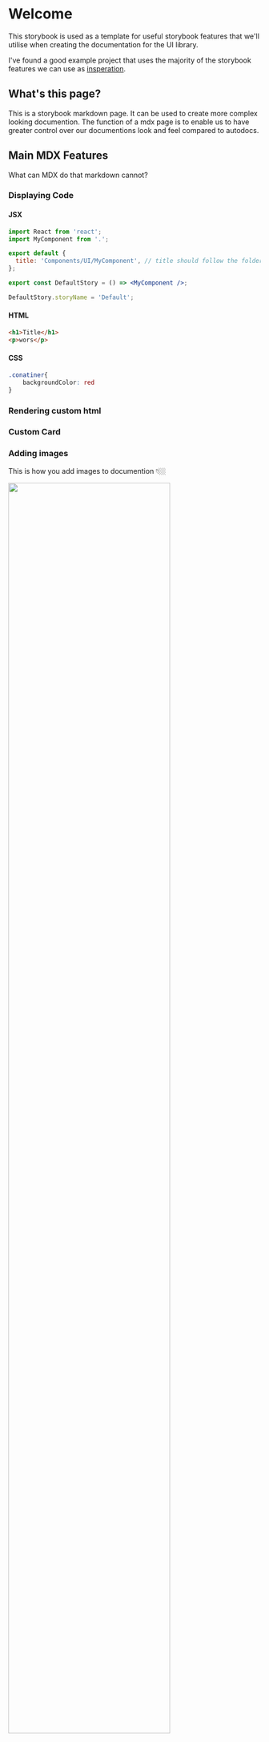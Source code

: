 
# Welcome

This storybook is used as a template for useful storybook features that we'll utilise when creating the documentation for the UI library.

I've found a good example project that uses the majority of the storybook features we can use as [insperation](https://metamask.github.io/metamask-storybook/?path=/docs/getting-started-introduction--docs
).
## What's this page?
This is a storybook markdown page.
It can be used to create more complex looking documention. The function of a mdx page is to enable us to have greater control over our documentions look and feel compared to autodocs.

## Main MDX Features
What can MDX do that markdown cannot?
### Displaying Code

#### JSX

```jsx
import React from 'react';
import MyComponent from '.';

export default {
  title: 'Components/UI/MyComponent', // title should follow the folder structure location of the component. Don't use spaces.
};

export const DefaultStory = () => <MyComponent />;

DefaultStory.storyName = 'Default';
```

#### HTML
```html
<h1>Title</h1>
<p>wors</p>
```
#### CSS
```css
.conatiner{
    backgroundColor: red
}
```

### Rendering custom html
<div style={{
    textAlign: 'center',
    backgroundColor: 'white',
    padding: 32,
    boxShadow: "rgba(0, 0, 0, 0.1) 0px 4px 12px"
  }}
>
<h3>Custom Card</h3>
</div>

### Adding images
This is how you add images to documention 👇🏼
<div
  style={{
    textAlign: 'center',
    backgroundColor: 'var(--color-background-alternative)',
    padding: 32,
  }}
>
  <img width="80%" src={designTokenDiagramImage} />
</div>

<br />
<br />


<ColorPalette>
  <ColorItem
    title="Primary"
    subtitle=""
    colors={{ 
      "bg-skin-primary": 'hsl(350, 79%, 57%)', 
      "bg-skin-primary-transparent": 'hsla(350, 79%, 57%, 0.7)', 
      "bg-skin-primary-dark": 'hsl(350, 79%, 47%)' 
      }}
  />
  <ColorItem 
    title="Light" 
    subtitle="" 
    colors={{
      "bg-skin-page-background": 'rgb(247, 247, 247)',
      "bg-skin-page-forground": 'white',
      "bg-skin-page-forground-hover": 'rgb(243, 243, 243)',
      "bg-skin-page-forground-hover-hover": 'rgb(228, 228, 228)',
    }}
  />
  <ColorItem
    title="Dark"
    subtitle=""
    colors={{
      "bg-skin-page-background": '#0d1117',
      "bg-skin-page-forground": 'hsl(214, 22%, 13%)',
      "bg-skin-page-forground-hover": 'hsl(214, 21%, 20%)',
      "bg-skin-page-forground-hover-hover": 'hsl(214, 21%, 30%)',
    }}
  />
    <ColorItem 
    title="Text" 
    subtitle="Light" 
    colors={{
      "text-skin-primary": 'hsl(350, 79%, 57%)',
      "text-skin-base": 'black',
      "text-skin-secondary": 'hsl(0, 0%, 20%)',
    }}
  />
    <ColorItem 
    title="Text" 
    subtitle="Dark" 
    colors={{
      "text-skin-primary": 'hsl(350, 79%, 57%)',
      "text-skin-base": '#ffffff',
      "text-skin-secondary": 'hsl(0, 0%, 80%)',
    }}
  />
    <ColorItem 
    title="Button"
    subtitle="Background" 
    colors={{
      "bg-button-base": 'hsl(350, 79%, 57%)',
      "bg-button-inverted": 'transparent',
      "bg-button-green": 'rgb(22, 163, 74)',
      "bg-button-orange": 'rgb(249, 115, 22)',
      "bg-button-red": 'rgb(185, 28, 28)',
    }}
  />
    <ColorItem 
    title="Button"
    subtitle="Text" 
    colors={{
      "text-button-base": 'white',
      "text-button-inverted": 'hsl(350, 79%, 57%)',
      "text-button-green": 'rgb(22, 163, 74)',
      "text-button-orange": 'rgb(249, 115, 22)',
      "text-button-red": 'rgb(185, 28, 28)',
    }}
  />
    <ColorItem 
    title="Button"
    subtitle="Border" 
    colors={{
      "border-button-base": 'hsl(350, 79%, 57%)',
      "border-button-secondary": 'hsl(350, 79%, 57%)',
      "border-button-green": 'rgb(22, 163, 74)',
      "border-button-orange": 'rgb(249, 115, 22)',
      "border-button-red": 'rgb(185, 28, 28)',
    }}
  />
</ColorPalette>
